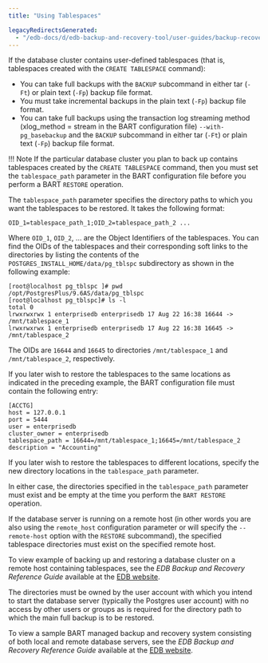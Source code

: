 ```yaml
---
title: "Using Tablespaces"

legacyRedirectsGenerated:
  - "/edb-docs/d/edb-backup-and-recovery-tool/user-guides/backup-recovery-guide/2.6.1/using_tablespaces.html"
---
```


<div id="using_tablespaces" class="registered_link"></div>

If the database cluster contains user-defined tablespaces (that is, tablespaces created with the `CREATE TABLESPACE` command):

-   You can take full backups with the `BACKUP` subcommand in either tar (`-Ft`) or plain text (`-Fp`) backup file format.
-   You must take incremental backups in the plain text (`-Fp`) backup file format.
-   You can take full backups using the transaction log streaming method (xlog_method = stream in the BART configuration file) `--with-pg_basebackup` and the `BACKUP` subcommand in either tar (`-Ft`) or plain text (`-Fp`) backup file format.

!!! Note
    If the particular database cluster you plan to back up contains tablespaces created by the `CREATE TABLESPACE` command, then you must set the `tablespace_path` parameter in the BART configuration file before you perform a BART `RESTORE` operation.

The `tablespace_path` parameter specifies the directory paths to which you want the tablespaces to be restored. It takes the following format:

 `OID_1=tablespace_path_1;OID_2=tablespace_path_2 ...`

Where `OID_1`, `OID_2`, … are the Object Identifiers of the tablespaces. You can find the OIDs of the tablespaces and their corresponding soft links to the directories by listing the contents of the `POSTGRES_INSTALL_HOME/data/pg_tblspc` subdirectory as shown in the following example:

```text
[root@localhost pg_tblspc ]# pwd
/opt/PostgresPlus/9.6AS/data/pg_tblspc
[root@localhost pg_tblspc]# ls -l
total 0
lrwxrwxrwx 1 enterprisedb enterprisedb 17 Aug 22 16:38 16644 -> /mnt/tablespace_1
lrwxrwxrwx 1 enterprisedb enterprisedb 17 Aug 22 16:38 16645 -> /mnt/tablespace_2
```

The OIDs are `16644` and `16645` to directories `/mnt/tablespace_1` and `/mnt/tablespace_2`, respectively.

If you later wish to restore the tablespaces to the same locations as indicated in the preceding example, the BART configuration file must contain the following entry:

```text
[ACCTG]
host = 127.0.0.1
port = 5444
user = enterprisedb
cluster_owner = enterprisedb
tablespace_path = 16644=/mnt/tablespace_1;16645=/mnt/tablespace_2
description = "Accounting"
```

If you later wish to restore the tablespaces to different locations, specify the new directory locations in the `tablespace_path` parameter.

In either case, the directories specified in the `tablespace_path` parameter must exist and be empty at the time you perform the `BART RESTORE` operation.

If the database server is running on a remote host (in other words you are also using the `remote_host` configuration parameter or will specify the `--remote-host` option with the `RESTORE` subcommand), the specified tablespace directories must exist on the specified remote host.

To view example of backing up and restoring a database cluster on a remote host containing tablespaces, see the *EDB Backup and Recovery Reference Guide* available at the [EDB website](/bart/latest/bart_ref/).

The directories must be owned by the user account with which you intend to start the database server (typically the Postgres user account) with no access by other users or groups as is required for the directory path to which the main full backup is to be restored.

To view a sample BART managed backup and recovery system consisting of both local and remote database servers, see the *EDB Backup and Recovery Reference Guide* available at the [EDB website](/bart/latest/bart_ref/).
